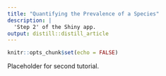 ```yaml
---
title: "Quantifying the Prevalence of a Species"
description: |
  'Step 2' of the Shiny app.
output: distill::distill_article
---
```


```r
knitr::opts_chunk$set(echo = FALSE)
```

Placeholder for second tutorial.





